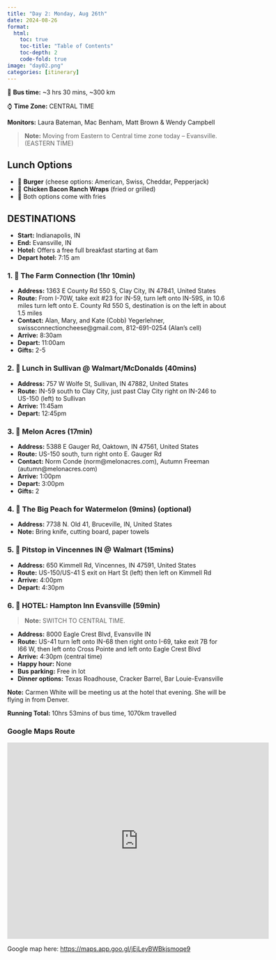 ```yaml
---
title: "Day 2: Monday, Aug 26th"
date: 2024-08-26
format:
  html:
    toc: true
    toc-title: "Table of Contents"
    toc-depth: 2
    code-fold: true
image: "day02.png"
categories: [itinerary]
---
```


🚎 **Bus time:** \~3 hrs 30 mins, \~300 km

⌚ **Time Zone:** CENTRAL TIME

**Monitors:** Laura Bateman, Mac Benham, Matt Brown & Wendy Campbell

> **Note:** Moving from Eastern to Central time zone today -- Evansville. (EASTERN TIME)

## Lunch Options

-   🍔 **Burger** (cheese options: American, Swiss, Cheddar, Pepperjack)
-   🥪 **Chicken Bacon Ranch Wraps** (fried or grilled)
-   🍟 Both options come with fries

## DESTINATIONS

-   **Start:** Indianapolis, IN\
-   **End:** Evansville, IN\
-   **Hotel:** Offers a free full breakfast starting at 6am\
-   **Depart hotel:** 7:15 am

### 1. 🐄 **The Farm Connection** (1hr 10min)

-   **Address:** 1363 E County Rd 550 S, Clay City, IN 47841, United States \
-   **Route:** From I-70W, take exit #23 for IN-59, turn left onto IN-59S, in 10.6 miles turn left onto E. County Rd 550 S, destination is on the left in about 1.5 miles\
-   **Contact:** Alan, Mary, and Kate (Cobb) Yegerlehner, swissconnectioncheese\@gmail.com, 812-691-0254 (Alan's cell)\
-   **Arrive:** 8:30am\
-   **Depart:** 11:00am\
-   **Gifts:** 2-5

### 2. 🍔 **Lunch in Sullivan \@ Walmart/McDonalds** (40mins)

-   **Address:** 757 W Wolfe St, Sullivan, IN 47882, United States\
-   **Route:** IN-59 south to Clay City, just past Clay City right on IN-246 to US-150 (left) to Sullivan\
-   **Arrive:** 11:45am\
-   **Depart:** 12:45pm

### 3. 🍉 **Melon Acres** (17min)

-   **Address:** 5388 E Gauger Rd, Oaktown, IN 47561, United States\
-   **Route:** US-150 south, turn right onto E. Gauger Rd\
-   **Contact:** Norm Conde (norm\@melonacres.com), Autumn Freeman (autumn\@melonacres.com)\
-   **Arrive:** 1:00pm\
-   **Depart:** 3:00pm\
-   **Gifts:** 2

### 4. 🍉 **The Big Peach for Watermelon** (9mins) (optional)

-   **Address:** 7738 N. Old 41, Bruceville, IN, United States\
-   **Note:** Bring knife, cutting board, paper towels

### 5. 🛒 **Pitstop in Vincennes IN \@ Walmart** (15mins)

-   **Address:** 650 Kimmell Rd, Vincennes, IN 47591, United States\
-   **Route:** US-150/US-41 S exit on Hart St (left) then left on Kimmell Rd\
-   **Arrive:** 4:00pm\
-   **Depart:** 4:30pm

### 6. 🏨 **HOTEL:** Hampton Inn Evansville (59min)

> **Note:** SWITCH TO CENTRAL TIME.

-   **Address:** 8000 Eagle Crest Blvd, Evansville IN\
-   **Route:** US-41 turn left onto IN-68 then right onto I-69, take exit 7B for I66 W, then left onto Cross Pointe and left onto Eagle Crest Blvd\
-   **Arrive:** 4:30pm (central time)\
-   **Happy hour:** None\
-   **Bus parking:** Free in lot\
-   **Dinner options:** Texas Roadhouse, Cracker Barrel, Bar Louie-Evansville

**Note:** Carmen White will be meeting us at the hotel that evening. She will be flying in from Denver.

**Running Total:** 10hrs 53mins of bus time, 1070km travelled

### Google Maps Route

<iframe src="https://www.google.com/maps/embed?pb=!1m58!1m12!1m3!1d1360675.9006497539!2d-88.19692865130257!3d38.865290797129596!2m3!1f0!2f0!3f0!3m2!1i1024!2i768!4f13.1!4m43!3e0!4m5!1s0x886b50bcef7d9515%3A0x17d65e8eaaab3e56!2sHampton%20Inn%20Indianapolis%20Downtown%20Across%20from%20Circle%20Centre%2C%20105%20S%20Meridian%20St%2C%20Indianapolis%2C%20IN%2046225%2C%20United%20States!3m2!1d39.7653894!2d-86.15762699999999!4m5!1s0x886d08405320b46b%3A0x2e1b631ead8145d2!2s1363%20E%20County%20Rd%20550%20S%2C%20Clay%20City%2C%20IN%2047841%2C%20USA!3m2!1d39.307518!2d-87.08443!4m5!1s0x886d8f0bc6af23bd%3A0x3d177683e0b81ea3!2s757%20W%20Wolfe%20St%2C%20Sullivan%2C%20IN%2047882%2C%20USA!3m2!1d39.1010677!2d-87.4241124!4m5!1s0x886df3ebcd8fc6ad%3A0x18a0e9b4b66b4a84!2s5388%20E%20Gauger%20Rd%2C%20Oaktown%2C%20IN%2047561%2C%20USA!3m2!1d38.8926829!2d-87.4435984!4m5!1s0x886df9fc13072e21%3A0x29748f79bcfc368!2s7738%20Old%2041%20N%2C%20Bruceville%2C%20IN%2047516%2C%20USA!3m2!1d38.789457399999996!2d-87.4668812!4m5!1s0x886dffdf6e470307%3A0x5bd055cf5d83cccd!2s650%20Kimmell%20Rd%2C%20Vincennes%2C%20IN%2047591%2C%20USA!3m2!1d38.6626103!2d-87.5051464!4m5!1s0x886e2c993192dcfb%3A0x2ed89bf31175d8e0!2s8000%20Eagle%20Crest%20Blvd%2C%20Evansville%2C%20IN%2047715%2C%20USA!3m2!1d37.9755142!2d-87.45510449999999!5e1!3m2!1sen!2sca!4v1724290750107!5m2!1sen!2sca" width="600" height="450" style="border:0;" allowfullscreen loading="lazy" referrerpolicy="no-referrer-when-downgrade">

</iframe>

Google map here: <https://maps.app.goo.gl/jEjLeyBWBkjsmoqe9>
